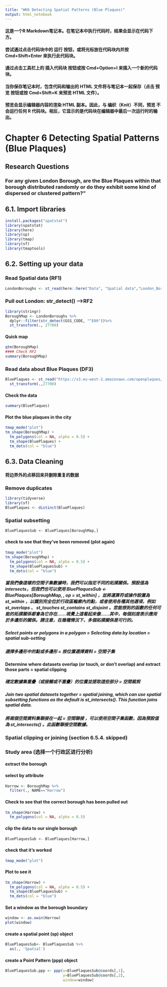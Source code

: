 ```yaml
---
title: "WK6 Detecting Spatial Patterns (Blue Plaques)"
output: html_notebook
---
```


#### 这是一个R Markdown笔记本。在笔记本中执行代码时，结果会显示在代码下方。
#### 尝试通过点击代码块中的 运行 按钮，或将光标放在代码块内并按 Cmd+Shift+Enter 来执行此代码块。
#### 通过点击工具栏上的 插入代码块 按钮或按 Cmd+Option+I 来插入一个新的代码块。
#### 当你保存笔记本时，包含代码和输出的 HTML 文件将与笔记本一起保存（点击 预览 按钮或按 Cmd+Shift+K 来预览 HTML 文件）。
#### 预览会显示编辑器内容的渲染 HTML 副本。因此，与 编织（Knit）不同，预览 不会运行任何 R 代码块。相反，它显示的是代码块在编辑器中最后一次运行时的输出。

# Chapter 6 Detecting Spatial Patterns (Blue Plaques)
## Research Questions
### For any given London Borough, are the Blue Plaques within that borough distributed randomly or do they exhibit some kind of dispersed or clustered pattern?”

## 6.1. Import libraries 
```r
install.packages("spatstat")
library(spatstat)
library(here)
library(sp)
library(tmap)
library(sf)
library(tmaptools)
```

## 6.2. Setting up your data 
### Read Spatial data (RF1)
```r
LondonBoroughs <- st_read(here::here("Data", "Spatial data","London_Borough_Excluding_MHW.shp"))
```
### Pull out London: str_detect() -->RF2
```r
library(stringr)
BoroughMap <- LondonBoroughs %>%
  dplyr::filter(str_detect(GSS_CODE, "^E09"))%>%
  st_transform(., 27700)
```
#### Quick map 
```r
qtm(BoroughMap)
#### Check RF2
summary(BoroughMap)
```
### Read data about Blue Plaques (DF3)
```r
BluePlaques <- st_read("https://s3.eu-west-2.amazonaws.com/openplaques/open-plaques-london-2018-04-08.geojson") %>%
  st_transform(.,27700)
```
#### Check the data
```r
summary(BluePlaques)
```
#### Plot the blue plaques in the city 
```r
tmap_mode("plot")
tm_shape(BoroughMap) +
  tm_polygons(col = NA, alpha = 0.5) +
  tm_shape(BluePlaques) +
  tm_dots(col = "blue")
```

## 6.3. Data Cleaning 
#### 将边界外的点移回来并删除重复的数据
### Remove duplicates
```r
library(tidyverse)
library(sf)
BluePlaques <- distinct(BluePlaques)
```

### Spatial subsetting 
```r
BluePlaquesSub <- BluePlaques[BoroughMap,]
```
#### check to see that they've been removed (plot again)
```r
tmap_mode("plot")
tm_shape(BoroughMap) +
  tm_polygons(col = NA, alpha = 0.5) +
  tm_shape(BluePlaquesSub) +
  tm_dots(col = "blue")
```
##### 當我們像這樣的空間子集數據時，我們可以指定不同的拓撲關係。預設值為 intersects，但我們也可以使用 BluePlaquesSub <- BluePlaques[BoroughMap, , op = st_within] ，並將運算符或操作設置為 st_within ，以識別完全位於行政區輪廓內的點，或者使用各種其他選項，例如 st_overlaps 、 st_touches st_contains st_disjoint 。您能想到的函數的任何可能的拓撲關係都會為它存在......視覺上這看起來像......其中，每個刻度表示應用於多邊形的關係。請注意，在幾種情況下，多個拓撲關係是可行的。
##### Select points or polygons in a polygon = Selecting data by location = spatial sub-setting
##### 選擇多邊形中的點或多邊形 = 按位置選擇資料 = 空間子集
#### Determine where datasets overlap (or touch, or don’t overlap) and extract those parts = spatial clipping
##### 確定數據集重疊（或接觸或不重疊）的位置並提取這些部分 = 空間裁剪
##### Join two spatial datasets together = spatial joining, which can use spatial subsetting functions as the default is st_intersects(). This function joins spatial data.
##### 將兩個空間資料集聯接在一起 = 空間聯接 ，可以使用空間子集函數，因為預設值為 st_intersects() 。此函數聯接空間數據。

### Spatial clipping or joining (section 6.5.4. skipped)

### Study area (选择一个行政区进行分析)
#### extract the borough
#### select by attribute
```r
Harrow <- BoroughMap %>%
  filter(., NAME=="Harrow")
```
#### Check to see that the correct borough has been pulled out
```r
tm_shape(Harrow) +
  tm_polygons(col = NA, alpha = 0.5)
```
#### clip the data to our single borough
```r
BluePlaquesSub <- BluePlaques[Harrow,]
```
#### check that it's worked
```r
tmap_mode("plot")
```
#### Plot to see it
```r
tm_shape(Harrow) +
  tm_polygons(col = NA, alpha = 0.5) +
  tm_shape(BluePlaquesSub) +
  tm_dots(col = "blue")
```
#### Set a window as the borough boundary
```r
window <- as.owin(Harrow)
plot(window)
```
#### create a spatial point (sp) object
```r
BluePlaquesSub<- BluePlaquesSub %>%
  as(., 'Spatial')
```
#### create a Point Pattern (ppp) object
```r
BluePlaquesSub.ppp <- ppp(x=BluePlaquesSub@coords[,1],
                          y=BluePlaquesSub@coords[,2],
                          window=window)
```




